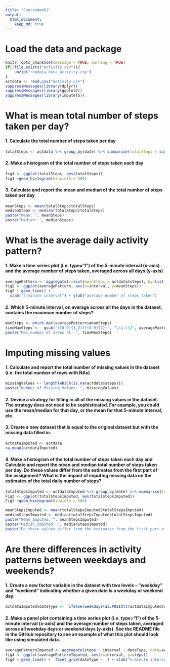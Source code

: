 ---
title: "CourseWeek2"
output:
  html_document:
    keep_md: true
---

# Load the data and package
```{r load data}
knitr::opts_chunk$set(message = TRUE, warning = TRUE)
if(!file.exists("activity.csv")){
    unzip("repdata_data_activity.zip")
}
actdata <- read.csv("activity.csv")
suppressMessages(library(dplyr))
suppressMessages(library(ggplot2))
suppressMessages(library(imputeTS))
```

# What is mean total number of steps taken per day?

#### 1. Calculate the total number of steps taken per day
```{r total steps, echo=TRUE}
totalSteps <- actdata %>% group_by(date) %>% summarise(totalSteps = sum(steps, na.rm = TRUE))
```

#### 2. Make a histogram of the total number of steps taken each day
```{r total_histo, echo=TRUE}
fig1 <- ggplot(totalSteps, aes(totalSteps))
fig1 +geom_histogram(binwidth = 500)
```
#### 3. Calculate and report the mean and median of the total number of steps taken per day
```{r mean_median, echo=TRUE}
meanSteps <- mean(totalSteps$totalSteps)
medianSteps <- median(totalSteps$totalSteps)
paste("Mean: ", meanSteps)
paste("Median: ", medianSteps)
```
 
# What is the average daily activity pattern?
#### 1. Make a time series plot (i.e. \color{red}{\verb|type = "l"|}type="l") of the 5-minute interval (x-axis) and the average number of steps taken, averaged across all days (y-axis)
```{r average activity, echo=TRUE}
averagePattern <- aggregate(x=list(meanSteps = actdata$steps), by=list(interval = actdata$interval), FUN=mean, na.rm=TRUE)
fig2 <- ggplot(averagePattern, aes(x=interval, y=meanSteps))
fig2 + geom_line() +
  xlab("5-minute interval") + ylab("average number of steps taken")
```
#### 2. Which 5-minute interval, on average across all the days in the dataset, contains the maximum number of steps?
```{r max interval, echo=TRUE}
maxSteps <- which.max(averagePattern$meanSteps)
timeMaxSteps <-  gsub("([0-9]{1,2})([0-9]{2})", "\\1:\\2", averagePattern[maxSteps,'interval'])
paste("Max number of steps at: ", timeMaxSteps)
```

# Imputing missing values
#### 1. Calculate and report the total number of missing values in the dataset (i.e. the total number of rows with \color{red}{\verb|NA|}NAs)
```{r Missing values, echo=TRUE}
missingValues <- length(which(is.na(actdata$steps)))
paste("Number of Missing Values: ", missingValues)
```
#### 2. Devise a strategy for filling in all of the missing values in the dataset. The strategy does not need to be sophisticated. For example, you could use the mean/median for that day, or the mean for that 5-minute interval, etc.
#### 3. Create a new dataset that is equal to the original dataset but with the missing data filled in.
```{r Filling in all of the missing values, echo=TRUE, results= "hide"}
actdataImputed <- actdata
na_mean(actdataImputed)
```

#### 4. Make a histogram of the total number of steps taken each day and Calculate and report the mean and median total number of steps taken per day. Do these values differ from the estimates from the first part of the assignment? What is the impact of imputing missing data on the estimates of the total daily number of steps?
```{r histo total Number of Steps taken each day, echo=TRUE}
totalStepsImputed <- actdataImputed %>% group_by(date) %>% summarise(totalStepsImputed = sum(steps, na.rm = TRUE))
Fig3 <- ggplot(totalStepsImputed, aes(totalStepsImputed))
Fig3 +geom_histogram(binwidth = 500)

meanStepsImputed <- mean(totalStepsImputed$totalStepsImputed)
medianStepsImputed <- median(totalStepsImputed$totalStepsImputed)
paste("Mean_Imputed: ", meanStepsImputed)
paste("Median_Imputed: ", medianStepsImputed)
paste("Do these values differ from the estimates from the first part of the assignment?", (meanSteps == meanStepsImputed))
```

# Are there differences in activity patterns between weekdays and weekends?
#### 1. Create a new factor variable in the dataset with two levels – “weekday” and “weekend” indicating whether a given date is a weekday or weekend day.
```{r weekends vs weekdays, echo=TRUE}
actdataImputed$dateType <-  ifelse(weekdays(as.POSIXlt(actdataImputed$date)) %in% c("Saturday", "Sunday"), "Weekend", "Weekday")
```

#### 2. Make a panel plot containing a time series plot (i.e. \color{red}{\verb|type = "l"|}type="l") of the 5-minute interval (x-axis) and the average number of steps taken, averaged across all weekday days or weekend days (y-axis). See the README file in the GitHub repository to see an example of what this plot should look like using simulated data.
```{r time seris plot, echo=TRUE}
averagePatternImputed <- aggregate(steps ~ interval + dateType, data=actdataImputed, FUN=mean)
fig4 <- ggplot(averagePatternImputed, aes(x=interval, y=steps)) 
fig4 + geom_line() +  facet_grid(dateType ~ .) + xlab("5-minute interval") + ylab("average number of steps taken")
```

